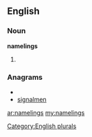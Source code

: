 ==English==

===Noun===
'''namelings'''

# {{plural of|[[nameling]]}}

===Anagrams===
* {{alphagram|aegilmnns}}
* [[signalmen#English|signalmen]]

[[Category:English plurals]]

[[ar:namelings]]
[[my:namelings]]